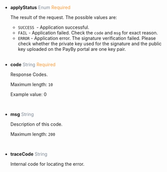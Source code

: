 - **applyStatus** <font color = ' #7d8793'>Enum</font> <font color = '#f19938'>Required</font>

  The result of the request. The possible values are:

  - `SUCCESS `- Application successful.
  - `FAIL` - Application failed. Check the `code` and `msg` for exact reason.
  - `ERROR` - Application error. The signature verification failed. Please check whether the private key used for the signature and the public key uploaded on the PayBy portal are one key pair.

  <br />

- **code** <font color = ' #7d8793'>String</font> <font color = '#f19938'>Required</font>

  Response Codes.

  Maximum length: `10`

  Example value: 0

  <br />

- **msg** <font color = ' #7d8793'>String</font>

  Description of this code.

  Maximum length: `200`

  <br />

- **traceCode** <font color = ' #7d8793'>String</font>

  Internal code for locating the error.

  <br />
